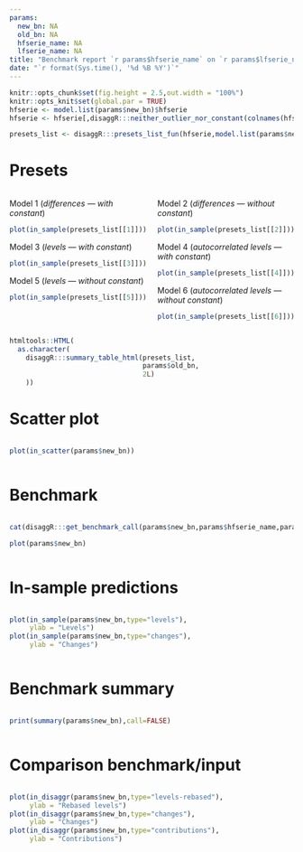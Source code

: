 ```yaml
---
params:
  new_bn: NA
  old_bn: NA
  hfserie_name: NA
  lfserie_name: NA
title: "Benchmark report `r params$hfserie_name` on `r params$lfserie_name`"
date: "`r format(Sys.time(), '%d %B %Y')`"
---
```


```r
knitr::opts_chunk$set(fig.height = 2.5,out.width = "100%")
knitr::opts_knit$set(global.par = TRUE)
hfserie <- model.list(params$new_bn)$hfserie
hfserie <- hfserie[,disaggR:::neither_outlier_nor_constant(colnames(hfserie))]

presets_list <- disaggR:::presets_list_fun(hfserie,model.list(params$new_bn)$lfserie)
```

# Presets

:::: {.columns}

::: {.column width="50%"}

Model 1 (*differences --- with constant*)

```r
plot(in_sample(presets_list[[1]]))
```

Model 3 (*levels --- with constant*)

```r
plot(in_sample(presets_list[[3]]))
```

Model 5 (*levels --- without constant*)

```r
plot(in_sample(presets_list[[5]]))
```

:::

::: {.column width="50%"}

Model 2 (*differences --- without constant*)

```r
plot(in_sample(presets_list[[2]]))
```

Model 4 (*autocorrelated levels --- with constant*)

```r
plot(in_sample(presets_list[[4]]))
```

Model 6 (*autocorrelated levels --- without constant*)

```r
plot(in_sample(presets_list[[6]]))
```

:::

::::

```r
htmltools::HTML(
  as.character(
    disaggR:::summary_table_html(presets_list,
                                 params$old_bn,
                                 2L)
    ))
```

# Scatter plot

:::: {.columns}

::: {.column width="100%"}

```r
plot(in_scatter(params$new_bn))
```

:::

::::

# Benchmark

:::: {.columns}

::: {.column width="100%"}

```r
cat(disaggR:::get_benchmark_call(params$new_bn,params$hfserie_name,params$lfserie_name))
```

```r
plot(params$new_bn)
```

:::

::::

# In-sample predictions

:::: {.columns}

::: {.column width="100%"}

```r
plot(in_sample(params$new_bn,type="levels"),
     ylab = "Levels")
plot(in_sample(params$new_bn,type="changes"),
     ylab = "Changes")
```

:::

::::

# Benchmark summary

:::: {.columns}

::: {.column width="100%"}

```r
print(summary(params$new_bn),call=FALSE)
```

:::

::::

# Comparison benchmark/input

:::: {.columns}

::: {.column width="100%"}

```r
plot(in_disaggr(params$new_bn,type="levels-rebased"),
     ylab = "Rebased levels")
plot(in_disaggr(params$new_bn,type="changes"),
     ylab = "Changes")
plot(in_disaggr(params$new_bn,type="contributions"),
     ylab = "Contributions")
```

:::

::::
